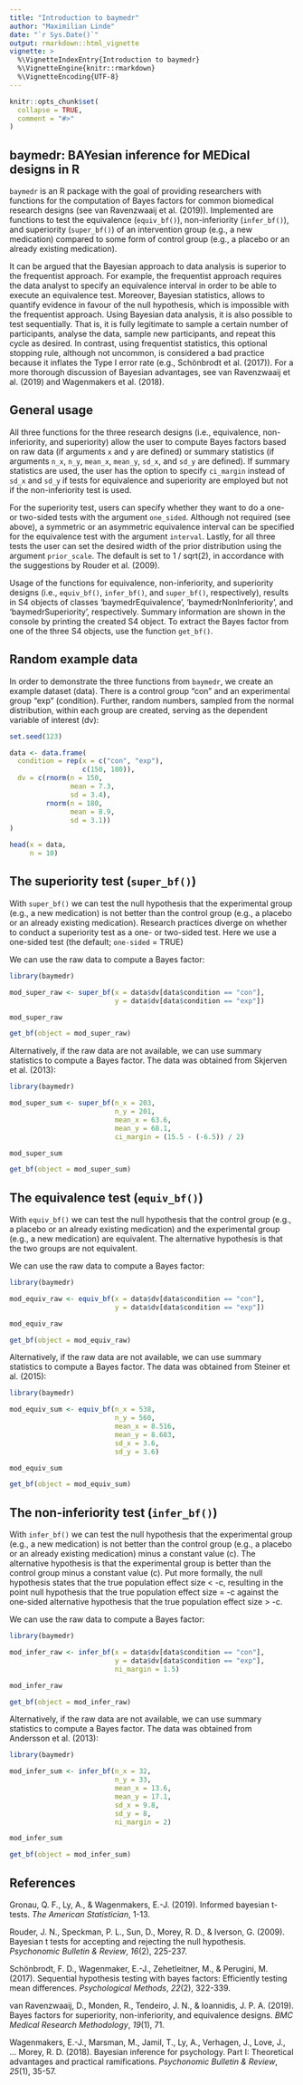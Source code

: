 ```yaml
---
title: "Introduction to baymedr"
author: "Maximilian Linde"
date: "`r Sys.Date()`"
output: rmarkdown::html_vignette
vignette: >
  %\VignetteIndexEntry{Introduction to baymedr}
  %\VignetteEngine{knitr::rmarkdown}
  %\VignetteEncoding{UTF-8}
---
```


```r
knitr::opts_chunk$set(
  collapse = TRUE,
  comment = "#>"
)
```

## baymedr: BAYesian inference for MEDical designs in R

<!-- badges: start -->
<!-- badges: end -->

`baymedr` is an R package with the goal of providing researchers with functions for the computation of Bayes factors for common biomedical research designs (see van Ravenzwaaij et al. (2019)). Implemented are functions to test the equivalence (`equiv_bf()`), non-inferiority (`infer_bf()`), and superiority (`super_bf()`) of an intervention group (e.g., a new medication) compared to some form of control group (e.g., a placebo or an already existing medication).

It can be argued that the Bayesian approach to data analysis is superior to the frequentist approach. For example, the frequentist approach requires the data analyst to specify an equivalence interval in order to be able to execute an equivalence test. Moreover, Bayesian statistics, allows to quantify evidence in favour of the null hypothesis, which is impossible with the frequentist approach. Using Bayesian data analysis, it is also possible to test sequentially. That is, it is fully legitimate to sample a certain number of participants, analyse the data, sample new participants, and repeat this cycle as desired. In contrast, using frequentist statistics, this optional stopping rule, although not uncommon, is considered a bad practice because it inflates the Type I error rate (e.g., Schönbrodt et al. (2017)). For a more thorough discussion of Bayesian advantages, see van Ravenzwaaij et al. (2019) and Wagenmakers et al. (2018).

## General usage

All three functions for the three research designs (i.e., equivalence, non-inferiority, and superiority) allow the user to compute Bayes factors based on raw data (if arguments `x` and `y` are defined) or summary statistics (if arguments `n_x`, `n_y`, `mean_x`, `mean_y`, `sd_x`, and `sd_y` are defined). If summary statistics are used, the user has the option to specify `ci_margin` instead of `sd_x` and `sd_y` if tests for equivalence and superiority are employed but not if the non-inferiority test is used.

For the superiority test, users can specify whether they want to do a one- or two-sided tests with the argument `one_sided`. Although not required (see above), a symmetric or an asymmetric equivalence interval can be specified for the equivalence test with the argument `interval`. Lastly, for all three tests the user can set the desired width of the prior distribution using the argument `prior_scale`. The default is set to 1 / sqrt(2), in accordance with the suggestions by Rouder et al. (2009).

Usage of the functions for equivalence, non-inferiority, and superiority designs (i.e., `equiv_bf()`, `infer_bf()`, and `super_bf()`, respectively), results in S4 objects of classes 'baymedrEquivalence', 'baymedrNonInferiority', and 'baymedrSuperiority', respectively. Summary information are shown in the console by printing the created S4 object. To extract the Bayes factor from one of the three S4 objects, use the function `get_bf()`.

## Random example data

In order to demonstrate the three functions from `baymedr`, we create an example dataset (data). There is a control group "con" and an experimental group "exp" (condition). Further, random numbers, sampled from the normal distribution, within each group are created, serving as the dependent variable of interest (dv):

``` r
set.seed(123)

data <- data.frame(
  condition = rep(x = c("con", "exp"),
                  c(150, 180)),
  dv = c(rnorm(n = 150,
               mean = 7.3,
               sd = 3.4),
         rnorm(n = 180,
               mean = 8.9,
               sd = 3.1))
)

head(x = data,
     n = 10)
```

## The superiority test (`super_bf()`)

With `super_bf()` we can test the null hypothesis that the experimental group (e.g., a new medication) is not better than the control group (e.g., a placebo or an already existing medication). Research practices diverge on whether to conduct a superiority test as a one- or two-sided test. Here we use a one-sided test (the default; `one-sided` = TRUE)

We can use the raw data to compute a Bayes factor:

``` r
library(baymedr)

mod_super_raw <- super_bf(x = data$dv[data$condition == "con"],
                          y = data$dv[data$condition == "exp"])

mod_super_raw

get_bf(object = mod_super_raw)
```

Alternatively, if the raw data are not available, we can use summary statistics to compute a Bayes factor. The data was obtained from Skjerven et al. (2013):

``` r
library(baymedr)

mod_super_sum <- super_bf(n_x = 203,
                          n_y = 201,
                          mean_x = 63.6,
                          mean_y = 68.1,
                          ci_margin = (15.5 - (-6.5)) / 2)

mod_super_sum

get_bf(object = mod_super_sum)
```

## The equivalence test (`equiv_bf()`)

With `equiv_bf()` we can test the null hypothesis that the control group (e.g., a placebo or an already existing medication) and the experimental group (e.g., a new medication) are equivalent. The alternative hypothesis is that the two groups are not equivalent.

We can use the raw data to compute a Bayes factor:

``` r
library(baymedr)

mod_equiv_raw <- equiv_bf(x = data$dv[data$condition == "con"],
                          y = data$dv[data$condition == "exp"])

mod_equiv_raw

get_bf(object = mod_equiv_raw)
```

Alternatively, if the raw data are not available, we can use summary statistics to compute a Bayes factor. The data was obtained from Steiner et al. (2015):

``` r
library(baymedr)

mod_equiv_sum <- equiv_bf(n_x = 538,
                          n_y = 560,
                          mean_x = 8.516,
                          mean_y = 8.683,
                          sd_x = 3.6,
                          sd_y = 3.6)

mod_equiv_sum

get_bf(object = mod_equiv_sum)
```

## The non-inferiority test (`infer_bf()`)

With `infer_bf()` we can test the null hypothesis that the experimental group (e.g., a new medication) is not better than the control group (e.g., a placebo or an already existing medication) minus a constant value (c). The alternative hypothesis is that the experimental group is better than the control group minus a constant value (c). Put more formally, the null hypothesis states that the true population effect size < -c, resulting in the point null hypothesis that the true population effect size = -c against the one-sided alternative hypothesis that the true population effect size > -c.

We can use the raw data to compute a Bayes factor:

``` r
library(baymedr)

mod_infer_raw <- infer_bf(x = data$dv[data$condition == "con"],
                          y = data$dv[data$condition == "exp"],
                          ni_margin = 1.5)

mod_infer_raw

get_bf(object = mod_infer_raw)
```

Alternatively, if the raw data are not available, we can use summary statistics to compute a Bayes factor. The data was obtained from Andersson et al. (2013):

``` r
library(baymedr)

mod_infer_sum <- infer_bf(n_x = 32,
                          n_y = 33,
                          mean_x = 13.6,
                          mean_y = 17.1,
                          sd_x = 9.8,
                          sd_y = 8,
                          ni_margin = 2)

mod_infer_sum

get_bf(object = mod_infer_sum)
```

## References

Gronau, Q. F., Ly, A., & Wagenmakers, E.-J. (2019). Informed bayesian t-tests. *The American Statistician*, 1-13.

Rouder, J. N., Speckman, P. L., Sun, D., Morey, R. D., & Iverson, G. (2009). Bayesian t tests for accepting and rejecting the null hypothesis. *Psychonomic Bulletin & Review*, *16*(2), 225-237.

Schönbrodt, F. D., Wagenmaker, E.-J., Zehetleitner, M., & Perugini, M. (2017). Sequential hypothesis testing with bayes factors: Efficiently testing mean differences. *Psychological Methods*, *22*(2), 322-339.

van Ravenzwaaij, D., Monden, R., Tendeiro, J. N., & Ioannidis, J. P. A. (2019). Bayes factors for superiority, non-inferiority, and equivalence designs. *BMC Medical Research Methodology*, *19*(1), 71.

Wagenmakers, E.-J., Marsman, M., Jamil, T., Ly, A., Verhagen, J., Love, J., ... Morey, R. D. (2018). Bayesian inference for psychology. Part I: Theoretical advantages and practical ramifications. *Psychonomic Bulletin & Review*, *25*(1), 35-57.
